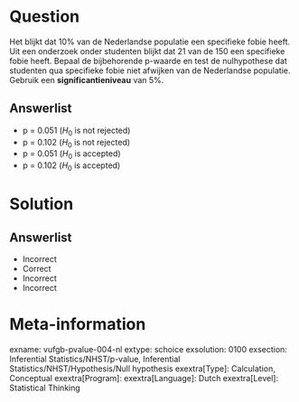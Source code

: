 Question
========
  
Het blijkt dat 10% van de Nederlandse populatie een specifieke fobie heeft. Uit een onderzoek onder studenten blijkt dat 21 van de 150 een specifieke fobie heeft. Bepaal de bijbehorende p-waarde en test de nulhypothese dat studenten qua specifieke fobie niet afwijken van de Nederlandse populatie. Gebruik een **significantieniveau** van 5%.
  
Answerlist
----------
* p = 0.051 ($H_{0}$ is not rejected)
* p = 0.102 ($H_{0}$ is not rejected)
* p = 0.051 ($H_{0}$ is accepted)
* p = 0.102 ($H_{0}$ is accepted)


Solution
========

Answerlist
----------
* Incorrect
* Correct
* Incorrect
* Incorrect

Meta-information
================
exname: vufgb-pvalue-004-nl
extype: schoice
exsolution: 0100
exsection: Inferential Statistics/NHST/p-value, Inferential Statistics/NHST/Hypothesis/Null hypothesis
exextra[Type]: Calculation, Conceptual
exextra[Program]: 
exextra[Language]: Dutch
exextra[Level]: Statistical Thinking